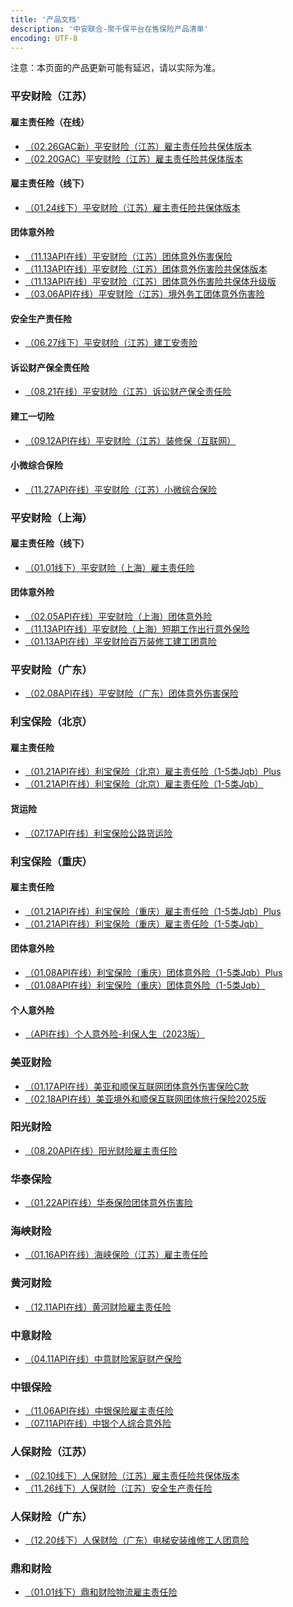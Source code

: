 ```yaml
---
title: '产品文档'
description: '中安联合-聚千保平台在售保险产品清单'
encoding: UTF-8
---
```


<Note>
  注意：本页面的产品更新可能有延迟，请以实际为准。
</Note>

### 平安财险（江苏）
#### 雇主责任险（在线）
- [（02.26GAC新）平安财险（江苏）雇主责任险共保体版本](/ProductDocumentation/Products/（GAC新）平安财险（江苏）雇主责任险共保体版本)
- [（02.20GAC）平安财险（江苏）雇主责任险共保体版本](/ProductDocumentation/Products/（GAC）平安财险（江苏）雇主责任险共保体版本)

#### 雇主责任险（线下）
- [（01.24线下）平安财险（江苏）雇主责任险共保体版本](/ProductDocumentation/Products/（线下）平安财险（江苏）雇主责任险共保体版本)

#### 团体意外险
- [（11.13API在线）平安财险（江苏）团体意外伤害保险](/ProductDocumentation/Products/平安财险（江苏）团体意外伤害保险)
- [（11.13API在线）平安财险（江苏）团体意外伤害险共保体版本](/ProductDocumentation/Products/平安财险（江苏）团体意外伤害险共保体版本)
- [（11.13API在线）平安财险（江苏）团体意外伤害险共保体升级版](/ProductDocumentation/Products/平安财险（江苏）团体意外伤害险共保体升级版)
- [（03.06API在线）平安财险（江苏）境外务工团体意外伤害险](/ProductDocumentation/Products/平安财险（江苏）境外务工团体意外伤害险)

#### 安全生产责任险
- [（06.27线下）平安财险（江苏）建工安责险](/ProductDocumentation/Products/平安财险（江苏）建工安责险)

#### 诉讼财产保全责任险
- [（08.21在线）平安财险（江苏）诉讼财产保全责任险](/ProductDocumentation/Products/平安财险（江苏）诉讼财产保全责任险)

#### 建工一切险
- [（09.12API在线）平安财险（江苏）装修保（互联网）](/ProductDocumentation/Products/平安财险（江苏）装修保（互联网）)

#### 小微综合保险
- [（11.27API在线）平安财险（江苏）小微综合保险](/ProductDocumentation/Products/平安财险（江苏）小微综合保险)

### 平安财险（上海）
#### 雇主责任险（线下）
- [（01.01线下）平安财险（上海）雇主责任险](/ProductDocumentation/Products/平安财险（上海）雇主责任险)

#### 团体意外险
- [（02.05API在线）平安财险（上海）团体意外险](/ProductDocumentation/Products/平安财险（上海）团体意外险)
- [（11.13API在线）平安财险（上海）短期工作出行意外保险](/ProductDocumentation/Products/平安财险（上海）短期工作出行意外保险)
- [（01.13API在线）平安财险百万装修工建工团意险](/ProductDocumentation/Products/平安财险百万装修工建工团意险)

### 平安财险（广东）
- [（02.08API在线）平安财险（广东）团体意外伤害保险](/ProductDocumentation/Products/平安财险（广东）团体意外伤害保险)

### 利宝保险（北京）
#### 雇主责任险
- [（01.21API在线）利宝保险（北京）雇主责任险（1-5类Jqb）Plus](/ProductDocumentation/Products/利宝保险（北京）雇主责任险（1-5类Jqb）Plus)
- [（01.21API在线）利宝保险（北京）雇主责任险（1-5类Jqb）](/ProductDocumentation/Products/利宝保险（北京）雇主责任险（1-5类Jqb）)

#### 货运险
- [（07.17API在线）利宝保险公路货运险](/ProductDocumentation/Products/利宝保险公路货运险)

### 利宝保险（重庆）
#### 雇主责任险
- [（01.21API在线）利宝保险（重庆）雇主责任险（1-5类Jqb）Plus](/ProductDocumentation/Products/利宝保险（重庆）雇主责任险（1-5类Jqb）Plus)
- [（01.21API在线）利宝保险（重庆）雇主责任险（1-5类Jqb）](/ProductDocumentation/Products/利宝保险（重庆）雇主责任险（1-5类Jqb）)

#### 团体意外险
- [（01.08API在线）利宝保险（重庆）团体意外险（1-5类Jqb）Plus](/ProductDocumentation/Products/利宝保险（重庆）团体意外险（1-5类Jqb）Plus)
- [（01.08API在线）利宝保险（重庆）团体意外险（1-5类Jqb）](/ProductDocumentation/Products/利宝保险（重庆）团体意外险（1-5类Jqb）)

#### 个人意外险
- [（API在线）个人意外险-利保人生（2023版）](/ProductDocumentation/Products/个人意外险-利保人生（2023版）)

### 美亚财险
- [（01.17API在线）美亚和顺保互联网团体意外伤害保险C款](/ProductDocumentation/Products/美亚和顺保互联网团体意外伤害保险C款)
- [（02.18API在线）美亚境外和顺保互联网团体旅行保险2025版](/ProductDocumentation/Products/美亚境外和顺保互联网团体旅行保险2025版)

### 阳光财险
- [（08.20API在线）阳光财险雇主责任险](/ProductDocumentation/Products/阳光财险雇主责任险)

### 华泰保险
- [（01.22API在线）华泰保险团体意外伤害险](/ProductDocumentation/Products/华泰保险团体意外伤害险)

### 海峡财险
- [（01.16API在线）海峡保险（江苏）雇主责任险](/ProductDocumentation/Products/海峡保险（江苏）雇主责任险)

### 黄河财险
- [（12.11API在线）黄河财险雇主责任险](/ProductDocumentation/Products/黄河财险雇主责任险)

### 中意财险
- [（04.11API在线）中意财险家庭财产保险](/ProductDocumentation/Products/中意财险家庭财产保险)

### 中银保险
- [（11.06API在线）中银保险雇主责任险](/ProductDocumentation/Products/中银保险雇主责任险)
- [（07.11API在线）中银个人综合意外险](/ProductDocumentation/Products/中银个人综合意外险)

### 人保财险（江苏）
- [（02.10线下）人保财险（江苏）雇主责任险共保体版本](/ProductDocumentation/Products/人保财险（江苏）雇主责任险共保体版本)
- [（11.26线下）人保财险（江苏）安全生产责任险](/ProductDocumentation/Products/人保财险（江苏）安全生产责任险)

### 人保财险（广东）
- [（12.20线下）人保财险（广东）电梯安装维修工人团意险](/ProductDocumentation/Products/人保财险（广东）电梯安装维修工人团意险)

### 鼎和财险
- [（01.01线下）鼎和财险物流雇主责任险](/ProductDocumentation/Products/鼎和财险物流雇主责任险)




